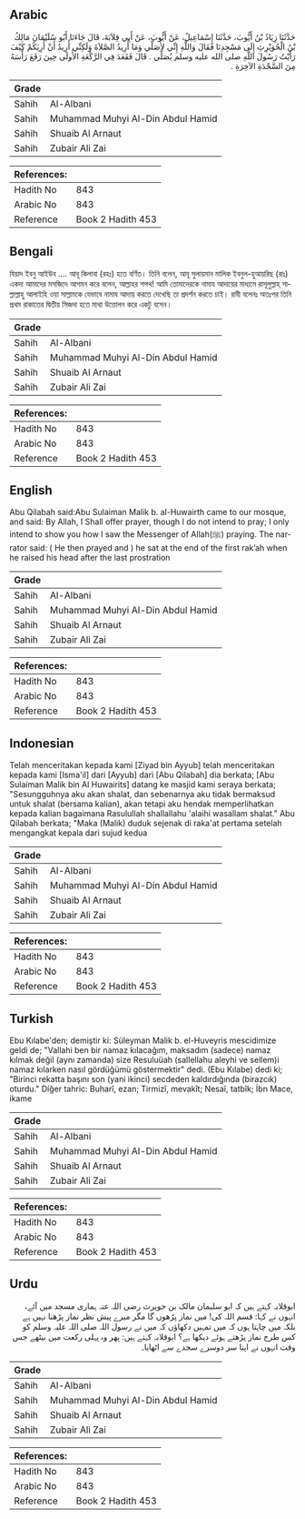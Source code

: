 ## Arabic


<div dir="rtl" lang="ar" style={{fontSize:'larger',backgroundColor:'#f8f9fa',padding:20}}>
حَدَّثَنَا زِيَادُ بْنُ أَيُّوبَ، حَدَّثَنَا إِسْمَاعِيلُ، عَنْ أَيُّوبَ، عَنْ أَبِي قِلاَبَةَ، قَالَ جَاءَنَا أَبُو سُلَيْمَانَ مَالِكُ بْنُ الْحُوَيْرِثِ إِلَى مَسْجِدِنَا فَقَالَ وَاللَّهِ إِنِّي لأُصَلِّي وَمَا أُرِيدُ الصَّلاَةَ وَلَكِنِّي أُرِيدُ أَنْ أُرِيَكُمْ كَيْفَ رَأَيْتُ رَسُولَ اللَّهِ صلى الله عليه وسلم يُصَلِّي ‏.‏ قَالَ فَقَعَدَ فِي الرَّكْعَةِ الأُولَى حِينَ رَفَعَ رَأْسَهُ مِنَ السَّجْدَةِ الآخِرَةِ ‏.‏
</div>
<div style={{backgroundColor:'#f8f9fa',padding:20, marginBottom: 10}}><table> <thead> <tr> <th>Grade</th> <th></th> </tr> </thead> <tbody> <tr><td>Sahih</td><td>Al-Albani</td></tr><tr><td>Sahih</td><td>Muhammad Muhyi Al-Din Abdul Hamid</td></tr><tr><td>Sahih</td><td>Shuaib Al Arnaut</td></tr><tr><td>Sahih</td><td>Zubair Ali Zai</td></tr></tbody></table><table> <thead> <tr> <th>References:</th> <th></th> </tr> </thead> <tbody><tr><td>Hadith No</td><td>843</td></tr><tr><td>Arabic No</td><td>843</td></tr><tr><td>Reference</td><td>Book 2 Hadith 453</td></tr></tbody></table></div>

## Bengali


<div dir="ltr" lang="bn" style={{fontSize:'larger',backgroundColor:'#f8f9fa',padding:20}}>
যিয়াদ ইবনু আইউব .... আবূ কিলাবা (রহঃ) হতে বর্ণিত। তিনি বলেন, আবূ সুলায়মান মালিক ইবনুল-হুআয়রিছ (রাঃ) একদা আমাদের মসজিদে আগমন করে বলেন, আল্লাহর শপথ! আমি তোমাদেরকে নামায আদায়ের মাধ্যমে রাসূলুল্লাহ্ সাল্লাল্লাহু আলাইহি ওয়া সাল্লামকে যেভাবে নামায আদায় করতে দেখেছি তা প্রদর্শন করতে চাই। রাবী বলেনঃ অতঃপর তিনি প্রথম রাকাতের দ্বিতীয় সিজদা হতে মাথা উত্তোলন করে একটু বসেন।
</div>
<div style={{backgroundColor:'#f8f9fa',padding:20, marginBottom: 10}}><table> <thead> <tr> <th>Grade</th> <th></th> </tr> </thead> <tbody> <tr><td>Sahih</td><td>Al-Albani</td></tr><tr><td>Sahih</td><td>Muhammad Muhyi Al-Din Abdul Hamid</td></tr><tr><td>Sahih</td><td>Shuaib Al Arnaut</td></tr><tr><td>Sahih</td><td>Zubair Ali Zai</td></tr></tbody></table><table> <thead> <tr> <th>References:</th> <th></th> </tr> </thead> <tbody><tr><td>Hadith No</td><td>843</td></tr><tr><td>Arabic No</td><td>843</td></tr><tr><td>Reference</td><td>Book 2 Hadith 453</td></tr></tbody></table></div>

## English


<div dir="ltr" lang="en" style={{fontSize:'larger',backgroundColor:'#f8f9fa',padding:20}}>
Abu Qilabah said:Abu Sulaiman Malik b. al-Huwairth came to our mosque, and said: By Allah, I Shall offer prayer, though I do not intend to pray; I only intend to show you how I saw the Messenger of Allah(ﷺ) praying. The narrator said: ( He then prayed and ) he sat at the end of the first rak’ah when he raised his head after the last prostration
</div>
<div style={{backgroundColor:'#f8f9fa',padding:20, marginBottom: 10}}><table> <thead> <tr> <th>Grade</th> <th></th> </tr> </thead> <tbody> <tr><td>Sahih</td><td>Al-Albani</td></tr><tr><td>Sahih</td><td>Muhammad Muhyi Al-Din Abdul Hamid</td></tr><tr><td>Sahih</td><td>Shuaib Al Arnaut</td></tr><tr><td>Sahih</td><td>Zubair Ali Zai</td></tr></tbody></table><table> <thead> <tr> <th>References:</th> <th></th> </tr> </thead> <tbody><tr><td>Hadith No</td><td>843</td></tr><tr><td>Arabic No</td><td>843</td></tr><tr><td>Reference</td><td>Book 2 Hadith 453</td></tr></tbody></table></div>

## Indonesian


<div dir="ltr" lang="id" style={{fontSize:'larger',backgroundColor:'#f8f9fa',padding:20}}>
Telah menceritakan kepada kami [Ziyad bin Ayyub] telah menceritakan kepada kami [Isma'il] dari [Ayyub] dari [Abu Qilabah] dia berkata; [Abu Sulaiman Malik bin Al Huwairits] datang ke masjid kami seraya berkata; "Sesungguhnya aku akan shalat, dan sebenarnya aku tidak bermaksud untuk shalat (bersama kalian), akan tetapi aku hendak memperlihatkan kepada kalian bagaimana Rasulullah shallallahu 'alaihi wasallam shalat." Abu Qilabah berkata; "Maka (Malik) duduk sejenak di raka'at pertama setelah mengangkat kepala dari sujud kedua
</div>
<div style={{backgroundColor:'#f8f9fa',padding:20, marginBottom: 10}}><table> <thead> <tr> <th>Grade</th> <th></th> </tr> </thead> <tbody> <tr><td>Sahih</td><td>Al-Albani</td></tr><tr><td>Sahih</td><td>Muhammad Muhyi Al-Din Abdul Hamid</td></tr><tr><td>Sahih</td><td>Shuaib Al Arnaut</td></tr><tr><td>Sahih</td><td>Zubair Ali Zai</td></tr></tbody></table><table> <thead> <tr> <th>References:</th> <th></th> </tr> </thead> <tbody><tr><td>Hadith No</td><td>843</td></tr><tr><td>Arabic No</td><td>843</td></tr><tr><td>Reference</td><td>Book 2 Hadith 453</td></tr></tbody></table></div>

## Turkish


<div dir="ltr" lang="tr" style={{fontSize:'larger',backgroundColor:'#f8f9fa',padding:20}}>
Ebu Kılabe'den; demiştir ki: Süleyman Malik b. el-Huveyris mescidimize geldi de; "Vallahi ben bir namaz kılacağım, maksadım (sadece) namaz kılmak değil (aynı zamanda) size Resuluüah (sallellahu aleyhi ve sellem)i namaz kılarken nasıl gördüğümü göstermektir" dedi. (Ebu Kılabe) dedi ki; "Birinci rekatta başını son (yani ikinci) secdeden kaldırdığında (birazcık) oturdu." Diğer tahric: Buharî, ezan; Tirmizî, mevakît; Nesaî, tatbîk; İbn Mace, ikame
</div>
<div style={{backgroundColor:'#f8f9fa',padding:20, marginBottom: 10}}><table> <thead> <tr> <th>Grade</th> <th></th> </tr> </thead> <tbody> <tr><td>Sahih</td><td>Al-Albani</td></tr><tr><td>Sahih</td><td>Muhammad Muhyi Al-Din Abdul Hamid</td></tr><tr><td>Sahih</td><td>Shuaib Al Arnaut</td></tr><tr><td>Sahih</td><td>Zubair Ali Zai</td></tr></tbody></table><table> <thead> <tr> <th>References:</th> <th></th> </tr> </thead> <tbody><tr><td>Hadith No</td><td>843</td></tr><tr><td>Arabic No</td><td>843</td></tr><tr><td>Reference</td><td>Book 2 Hadith 453</td></tr></tbody></table></div>

## Urdu


<div dir="rtl" lang="ur" style={{fontSize:'larger',backgroundColor:'#f8f9fa',padding:20}}>
ابوقلابہ کہتے ہیں کہ ابو سلیمان مالک بن حویرث رضی اللہ عنہ ہماری مسجد میں آئے، انہوں نے کہا: قسم اللہ کی! میں نماز پڑھوں گا مگر میرے پیش نظر نماز پڑھنا نہیں ہے بلکہ میں چاہتا ہوں کہ میں تمہیں دکھاؤں کہ میں نے رسول اللہ صلی اللہ علیہ وسلم کو کس طرح نماز پڑھتے ہوئے دیکھا ہے؟ ابوقلابہ کہتے ہیں: پھر وہ پہلی رکعت میں بیٹھے جس وقت انہوں نے اپنا سر دوسرے سجدے سے اٹھایا۔
</div>
<div style={{backgroundColor:'#f8f9fa',padding:20, marginBottom: 10}}><table> <thead> <tr> <th>Grade</th> <th></th> </tr> </thead> <tbody> <tr><td>Sahih</td><td>Al-Albani</td></tr><tr><td>Sahih</td><td>Muhammad Muhyi Al-Din Abdul Hamid</td></tr><tr><td>Sahih</td><td>Shuaib Al Arnaut</td></tr><tr><td>Sahih</td><td>Zubair Ali Zai</td></tr></tbody></table><table> <thead> <tr> <th>References:</th> <th></th> </tr> </thead> <tbody><tr><td>Hadith No</td><td>843</td></tr><tr><td>Arabic No</td><td>843</td></tr><tr><td>Reference</td><td>Book 2 Hadith 453</td></tr></tbody></table></div>